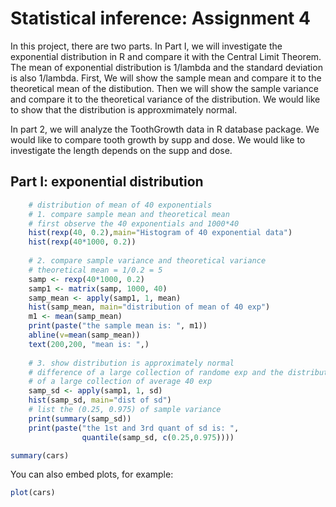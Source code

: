 Statistical inference: Assignment 4
========================================================
In this project, there are two parts. 
In Part I, we will investigate the exponential distribution in R and
compare it with the Central Limit Theorem. 
The mean of exponential distribution is 1/lambda and the standard deviation is
also 1/lambda.
First, We will show the sample mean and compare it to the theoretical mean 
of the distibution. Then we will show the sample variance and compare it to the theoretical variance of the distribution. We would like to show that the distribution is approxmimately normal.

In part 2, we will analyze the ToothGrowth data in R database package. We would like to compare tooth growth by supp and dose. We would like to investigate the length depends on the supp and dose.

## Part I: exponential distribution
```r
    # distribution of mean of 40 exponentials
    # 1. compare sample mean and theoretical mean
    # first observe the 40 exponentials and 1000*40 
    hist(rexp(40, 0.2),main="Histogram of 40 exponential data")
    hist(rexp(40*1000, 0.2))
    
    # 2. compare sample variance and theoretical variance
    # theoretical mean = 1/0.2 = 5
    samp <- rexp(40*1000, 0.2)
    samp1 <- matrix(samp, 1000, 40)
    samp_mean <- apply(samp1, 1, mean)
    hist(samp_mean, main="distribution of mean of 40 exp")
    m1 <- mean(samp_mean)
    print(paste("the sample mean is: ", m1))
    abline(v=mean(samp_mean))
    text(200,200, "mean is: ",)
    
    # 3. show distribution is approximately normal
    # difference of a large collection of randome exp and the distribution
    # of a large collection of average 40 exp
    samp_sd <- apply(samp1, 1, sd)
    hist(samp_sd, main="dist of sd")
    # list the (0.25, 0.975) of sample variance
    print(summary(samp_sd))
    print(paste("the 1st and 3rd quant of sd is: ",
                quantile(samp_sd, c(0.25,0.975))))

```
```r
summary(cars)
```

You can also embed plots, for example:

```r
plot(cars)
```

